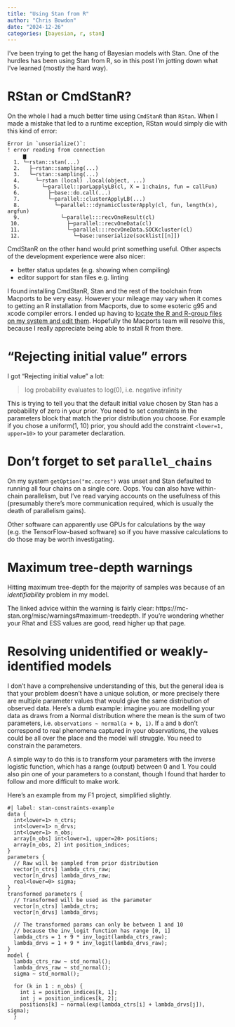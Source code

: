```yaml
---
title: "Using Stan from R"
author: "Chris Bowdon"
date: "2024-12-26"
categories: [bayesian, r, stan]
---
```


I've been trying to get the hang of Bayesian models with Stan. One of the hurdles has been using Stan from R, so in this post I'm jotting down what I've learned (mostly the hard way).

# RStan or CmdStanR?

On the whole I had a much better time using `CmdStanR` than `RStan`. When I made a mistake that led to a runtime exception, RStan would simply die with this kind of error:

```
Error in `unserialize()`:
! error reading from connection
     ▆
  1. └─rstan::stan(...)
  2.   ├─rstan::sampling(...)
  3.   └─rstan::sampling(...)
  4.     └─rstan (local) .local(object, ...)
  5.       └─parallel::parLapplyLB(cl, X = 1:chains, fun = callFun)
  6.         ├─base::do.call(...)
  7.         └─parallel::clusterApplyLB(...)
  8.           └─parallel:::dynamicClusterApply(cl, fun, length(x), argfun)
  9.             └─parallel:::recvOneResult(cl)
 10.               ├─parallel::recvOneData(cl)
 11.               └─parallel:::recvOneData.SOCKcluster(cl)
 12.                 └─base::unserialize(socklist[[n]])
 ```

CmdStanR on the other hand would print something useful. Other aspects of the development experience were also nicer:

- better status updates (e.g. showing when compiling)
- editor support for stan files e.g. linting

I found installing CmdStanR, Stan and the rest of the toolchain from Macports to be very easy. However your mileage may vary when it comes to getting an R installation from Macports, due to some esoteric g95 and xcode compiler errors. I ended up having to [locate the R and R-group files on my system and edit them](https://trac.macports.org/ticket/71068). Hopefully the Macports team will resolve this, because I really appreciate being able to install R from there.

# "Rejecting initial value" errors

I got "Rejecting initial value" a lot:

> log probability evaluates to log(0), i.e. negative infinity

This is trying to tell you that the default initial value chosen by Stan has a probability of zero in your prior. You need to set constraints in the parameters block that match the prior distribution you choose. For example if you chose a uniform(1, 10) prior, you should add the constraint `<lower=1, upper=10>` to your parameter declaration.

# Don't forget to set `parallel_chains`

On my system `getOption("mc.cores")` was unset and Stan defaulted to running all four chains on a single core. Oops. You can also have within-chain parallelism, but I've read varying accounts on the usefulness of this (presumably there's more communication required, which is usually the death of parallelism gains).

Other software can apparently use GPUs for calculations by the way (e.g. the TensorFlow-based software) so if you have massive calculations to do those may be worth investigating.

# Maximum tree-depth warnings

Hitting maximum tree-depth for the majority of samples was because of an _identifiability_ problem in my model.

The linked advice within the warning is fairly clear: https://mc-stan.org/misc/warnings#maximum-treedepth. If you're wondering whether your Rhat and ESS values are good, read higher up that page.

# Resolving unidentified or weakly-identified models

I don't have a comprehensive understanding of this, but the general idea is that your problem doesn't have a unique solution, or more precisely there are multiple parameter values that would give the same distribution of observed data. Here's a dumb example: imagine you are modelling your data as draws from a Normal distribution where the mean is the sum of two parameters, i.e. `observations ~ normal(a + b, 1)`. If `a` and `b` don't correspond to real phenomena captured in your observations, the values could be all over the place and the model will struggle. You need to constrain the parameters.

A simple way to do this is to transform your parameters with the inverse logistic function, which has a range (output) between 0 and 1. You could also pin one of your parameters to a constant, though I found that harder to follow and more difficult to make work.

Here's an example from my F1 project, simplified slightly.

```
#| label: stan-constraints-example
data {
  int<lower=1> n_ctrs;
  int<lower=1> n_drvs;
  int<lower=1> n_obs;
  array[n_obs] int<lower=1, upper=20> positions;
  array[n_obs, 2] int position_indices;
}
parameters {
  // Raw will be sampled from prior distribution
  vector[n_ctrs] lambda_ctrs_raw;
  vector[n_drvs] lambda_drvs_raw;
  real<lower=0> sigma;
}
transformed parameters {
  // Transformed will be used as the parameter
  vector[n_ctrs] lambda_ctrs;
  vector[n_drvs] lambda_drvs;
  
  // The transformed params can only be between 1 and 10
  // because the inv_logit function has range [0, 1]
  lambda_ctrs = 1 + 9 * inv_logit(lambda_ctrs_raw);
  lambda_drvs = 1 + 9 * inv_logit(lambda_drvs_raw);
}
model {
  lambda_ctrs_raw ~ std_normal();
  lambda_drvs_raw ~ std_normal();
  sigma ~ std_normal();
  
  for (k in 1 : n_obs) {
    int i = position_indices[k, 1];
    int j = position_indices[k, 2];
    positions[k] ~ normal(exp(lambda_ctrs[i] + lambda_drvs[j]), sigma);
  }
```